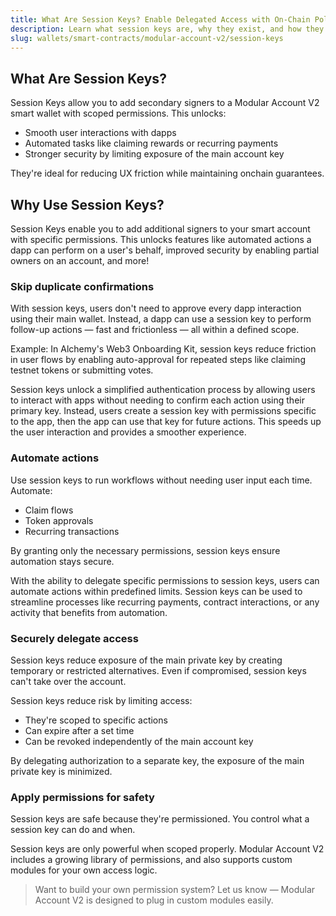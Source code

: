 ```yaml
---
title: What Are Session Keys? Enable Delegated Access with On-Chain Policy Controls
description: Learn what session keys are, why they exist, and how they enable secure delegation, automation, and streamlined UX in smart accounts.
slug: wallets/smart-contracts/modular-account-v2/session-keys
---
```


## What Are Session Keys?

Session Keys allow you to add secondary signers to a Modular Account V2 smart wallet with scoped permissions. This unlocks:

- Smooth user interactions with dapps
- Automated tasks like claiming rewards or recurring payments
- Stronger security by limiting exposure of the main account key

They're ideal for reducing UX friction while maintaining onchain guarantees.

## Why Use Session Keys?

Session Keys enable you to add additional signers to your smart account with specific permissions. This unlocks features like automated actions a dapp can perform on a user's behalf, improved security by enabling partial owners on an account, and more!

### Skip duplicate confirmations

With session keys, users don't need to approve every dapp interaction using their main wallet. Instead, a dapp can use a session key to perform follow-up actions — fast and frictionless — all within a defined scope.

Example: In Alchemy's Web3 Onboarding Kit, session keys reduce friction in user flows by enabling auto-approval for repeated steps like claiming testnet tokens or submitting votes.

Session keys unlock a simplified authentication process by allowing users to interact with apps without needing to confirm each action using their primary key. Instead, users create a session key with permissions specific to the app, then the app can use that key for future actions. This speeds up the user interaction and provides a smoother experience.

### Automate actions

Use session keys to run workflows without needing user input each time. Automate:

- Claim flows
- Token approvals
- Recurring transactions

By granting only the necessary permissions, session keys ensure automation stays secure.

With the ability to delegate specific permissions to session keys, users can automate actions within predefined limits. Session keys can be used to streamline processes like recurring payments, contract interactions, or any activity that benefits from automation.

### Securely delegate access

Session keys reduce exposure of the main private key by creating temporary or restricted alternatives. Even if compromised, session keys can't take over the account.

Session keys reduce risk by limiting access:

- They're scoped to specific actions
- Can expire after a set time
- Can be revoked independently of the main account key

By delegating authorization to a separate key, the exposure of the main private key is minimized.

### Apply permissions for safety

Session keys are safe because they're permissioned. You control what a session key can do and when.

Session keys are only powerful when scoped properly. Modular Account V2 includes a growing library of permissions, and also supports custom modules for your own access logic.

> Want to build your own permission system? Let us know — Modular Account V2 is designed to plug in custom modules easily.

